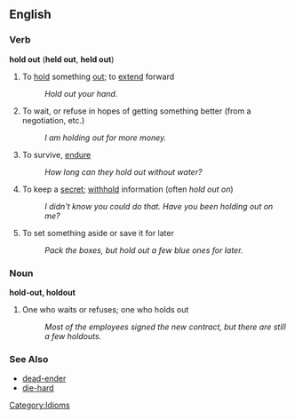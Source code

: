 ==English==

===Verb===
'''hold out''' ('''held out''', '''held out''')

# To [[hold]] something [[out]]; to [[extend]] forward
#: ''Hold out your hand.''
# To wait, or refuse in hopes of getting something better (from a negotiation, etc.)
#: ''I am holding out for more money.''
# To survive, [[endure]]
#: ''How long can they hold out without water?''
# To keep a [[secret]]; [[withhold]] information (often ''hold out on'')
#: ''I didn't know you could do that.  Have you been holding out on me?''
# To set something aside or save it for later
#: ''Pack the boxes, but hold out a few blue ones for later.''

===Noun===
'''hold-out, holdout'''

# One who waits or refuses; one who holds out
#: ''Most of the employees signed the new contract, but there are still a few holdouts.''

===See Also===
*[[dead-ender]]
*[[die-hard]]

[[Category:Idioms]]
